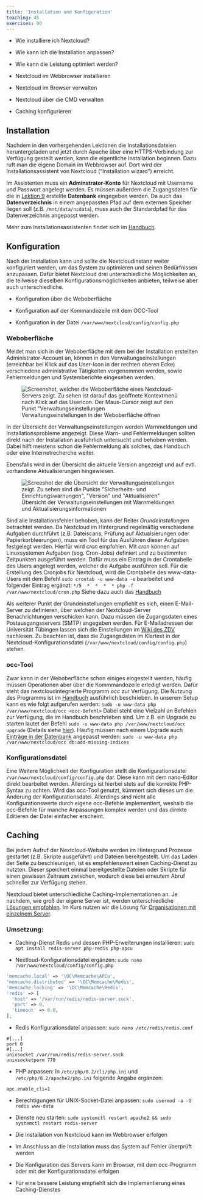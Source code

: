 ```yaml
---
title: 'Installation und Konfiguration'
teaching: 45
exercises: 90
---
```


:::::::::::::::::::::::::::::::::::::: questions 

- Wie installiere ich Nextcloud?

- Wie kann ich die Installation anpassen?

- Wie kann die Leistung optimiert werden?

::::::::::::::::::::::::::::::::::::::::::::::::

::::::::::::::::::::::::::::::::::::: objectives

- Nextcloud im Webbrowser installieren

- Nextcloud im Browser verwalten

- Nextcloud über die CMD verwalten

- Caching konfigurieren

::::::::::::::::::::::::::::::::::::::::::::::::

## Installation

Nachdem in den vorhergehenden Lektionen die Installationsdateien heruntergeladen und jetzt durch Apache über eine HTTPS-Verbindung zur Verfügung gestellt werden, kann die eigentliche Installation beginnen. Dazu ruft man die eigene Domain im Webbrowser auf. Dort wird der Installationsassistent von Nextcloud ("Installation wizard") erreicht.

Im Assistenten muss ein **Adminstrator-Konto** für Nextcloud mit Username und Passwort angelegt werden. Es müssen außerdem die Zugangsdaten für die in [Lektion 9](09-installationsvorbereitung-3.Rmd) erstellte **Datenbank** eingegeben werden. Da auch das **Datenverzeichnis** in einem angepassten Pfad auf dem externen Speicher liegen soll (z.B. `/mnt/data/ncdata`), muss auch der Standardpfad für das Datenverzeichnis angepasst werden.

Mehr zum Installationsassistenten findet sich im [Handbuch](https://docs.nextcloud.com/server/stable/admin_manual/installation/installation_wizard.html).

## Konfiguration

Nach der Installation kann und sollte die Nextcloudinstanz weiter konfiguriert werden, um das System zu optimieren und seinen Bedürfnissen anzupassen. Dafür bietet Nextcloud drei unterschiedliche Möglichkeiten an, die teilweise dieselben Konfigurationsmöglichkeiten anbieten, teilweise aber auch unterschiedliche.

- Konfiguration über die Weboberfläche

- Konfiguration auf der Kommandozeile mit dem OCC-Tool

- Konfiguration in der Datei `/var/www/nextcloud/config/config.php`

### Weboberfläche

Meldet man sich in der Weboberfläche mit dem bei der Installation erstellten Administrator-Account an, können in den Verwaltungseinstellungen (erreichbar bei Klick auf das User-Icon in der rechten oberen Ecke) verschiedene administrative Tätigkeiten vorgenommen werden, sowie Fehlermeldungen und Systemberichte eingesehen werden.

![Verwaltungseinstellungen in der Weboberfläche öffnen](fig/11_Konfiguration_web.png){alt='Screenshot, welcher die Weboberfläche eines Nextcloud-Servers zeigt. Zu sehen ist darauf das geöffnete Kontextmenü nach Klick auf das Usericon. Der Maus-Cursor zeigt auf den Punkt "Verwaltungseinstellungen'}

In der Übersicht der Verwaltungseinstellungen werden Warnmeldungen und Installationsprobleme angezeigt. Diese Warn- und Fehlermeldungen sollten direkt nach der Installation ausführlich untersucht und behoben werden. Dabei hilft meistens schon die Fehlermeldung als solches, das Handbuch oder eine Internetrecherche weiter. 

Ebensfalls wird in der Übersicht die aktuelle Version angezeigt und auf evtl. vorhandene Aktualisierungen hingewiesen.

![Übersicht der Verwaltungseinstellungen mit Warnmeldungen und Aktualisierungsinformationen](fig/11_Konfguration_Übersicht.png){alt='Screeshot der die Übersicht der Verwaltungseinstellungen zeigt. Zu sehen sind die Punkte "Sicherheits- und Einrichtungswarnungen", "Version" und "Aktualisieren"'}

Sind alle Installationsfehler behoben, kann der Reiter *Grundeinstellungen* betrachtet werden. Da Nextcloud im Hintergrund regelmäßig verschiedene Aufgaben durchführt (z.B. Dateiscans, Prüfung auf Aktualsierungen oder Papierkorbleerungen), muss ein Tool für das Ausführen dieser Aufgaben festgelegt werden. Hierfür wird *cron* empfohlen. Mit *cron* können auf Linuxsystemen Aufgaben (sog. Cron-Jobs) definiert und zu bestimmten Zeitpunkten ausgeführt werden. Dafür muss ein Eintrag in der Crontabelle des Users angelegt werden, welcher die Aufgabe ausführen soll. Für die Erstellung des Cronjobs für Nextcloud, wird die Crontabelle des www-data-Users mit dem Befehl `sudo crontab -u www-data -e` bearbeitet und folgender Eintrag ergänzt: `*/5  *  *  *  * php -f /var/www/nextcloud/cron.php` Siehe dazu auch das [Handbuch](https://docs.nextcloud.com/server/latest/admin_manual/configuration_server/background_jobs_configuration.html#cron)

Als weiterer Punkt der Grundeinstellungen empfiehlt es sich, einen E-Mail-Server zu definieren, über welchen der Nextcloud-Server Benachrichtungen verschicken kann. Dazu müssen die Zugangsdaten eines Postausgangsservers (SMTP) angegeben werden. Für E-Mailadressen der Universität Tübingen lassen sich die Einstellungen im [Wiki des ZDV](https://faq.zdv.uni-tuebingen.de/otrs/public.pl?Action=PublicFAQZoom;ItemID=29) nachlesen. Zu beachten ist, dass die Zugangsdaten im Klartext in der Nextcloud-Konfigurationsdatei (`/var/www/nextcloud/config/config.php`) stehen.

### occ-Tool

Zwar kann in der Weboberfläche schon einiges eingestellt werden, häufig müssen Operationen aber über die Kommmandozeile erledigt werden. Dafür steht das nextcloudintegrierte Programm *occ* zur Verfügung. Die Nutzung des Programms ist im [Handbuch](https://docs.nextcloud.com/server/latest/admin_manual/configuration_server/occ_command.html) ausführlich beschrieben. In unserem Setup kann es wie folgt aufgerufen werden: `sudo -u www-data php /var/www/nextcloud/occ <occ-Befehl>` Dabei steht eine Vielzahl an Befehlen zur Verfügung, die im Handbuch beschrieben sind. Um z.B. ein Upgrade zu starten lautet der Befehl `sudo -u www-data php /var/www/nextcloud/occ upgrade` (Details siehe [hier](https://docs.nextcloud.com/server/latest/admin_manual/configuration_server/occ_command.html#command-line-upgrade-label)). Häufig müssen nach einem Upgrade auch [Einträge in der Datenbank](https://docs.nextcloud.com/server/latest/admin_manual/configuration_server/occ_command.html#database-add-indices-label) angepasst werden: `sudo -u www-data php /var/www/nextcloud/occ db:add-missing-indices`

### Konfigurationsdatei

Eine Weitere Möglichkeit der Konfiguration stellt die Konfigurationsdatei `/var/www/nextcloud/config/config.php` dar. Diese kann mit dem nano-Editor direkt bearbeitet werden. Allerdings ist hierbei stets auf die korrekte PHP-Syntax zu achten. Wird das occ-Tool genutzt, kümmert sich dieses um die Änderung der Konfigurationsdatei. Allerdings sind nicht alle Konfigurationswerte durch eigene occ-Befehle implementiert, weshalb die occ-Befehle für manche Anpassungen komplex werden und das direkte Editieren der Datei einfacher erscheint.

## Caching

Bei jedem Aufruf der Nextcloud-Website werden im Hintergrund Prozesse gestartet (z.B. Skripte ausgeführt) und Dateien bereitgestellt. Um das Laden der Seite zu beschleunigen, ist es empfehlenswert einen Caching-Dienst zu nutzten. Dieser speichert einmal bereitgestellte Dateien oder Skripte für einen gewissen Zeitraum zwischen, wodurch diese bei erneutem Abruf schneller zur Verfügung stehen.

Nextcloud bietet unterschiedliche Caching-Implementationen an. Je nachdem, wie groß der eigene Server ist, werden unterschiedliche [Lösungen empfohlen](https://docs.nextcloud.com/server/latest/admin_manual/configuration_server/caching_configuration.html). Im Kurs nutzen wir die Lösung für [Organisationen mit einzelnem Server](https://docs.nextcloud.com/server/latest/admin_manual/configuration_server/caching_configuration.html#organizations-with-single-server).

### Umsetzung: 

- Caching-Dienst Redis und dessen PHP-Erweiterungen installieren: `sudo apt install redis-server php-redis php-apcu`

- Nextloud-Konfigurationsdatei ergänzen: `sudo nano /var/www/nextcloud/config/config.php`

```php
'memcache.local' => '\OC\Memcache\APCu',
'memcache.distributed' => '\OC\Memcache\Redis',
'memcache.locking' => '\OC\Memcache\Redis',
'redis' => [
  'host' => '/var/run/redis/redis-server.sock',
  'port' => 0,
  'timeout' => 0.0,
],
```

- Redis Konfigurationsdatei anpassen: `sudo nano /etc/redis/redis.conf`

```
#[...]
port 0
#[...]
unixsocket /var/run/redis/redis-server.sock
unixsocketperm 770
```

- PHP anpassen: In `/etc/php/8.2/cli/php.ini` und `/etc/php/8.2/apache2/php.ini` folgende Angabe ergänzen:

```
apc.enable_cli=1
```

- Berechtigungen für UNIX-Socket-Datei anpassen: `sudo usermod -a -G redis www-data`

- Dienste neu starten: `sudo systemctl restart apache2 && sudo systemctl restart redis-server`

::::::::::::::::::::::::::::::::::::: keypoints 

- Die Installation von Nextcloud kann im Webbrowser erfolgen

- Im Anschluss an die Installation muss das System auf Fehler überprüft werden

- Die Konfiguration des Servers kann im Browser, mit dem occ-Programm oder mit der Konfigurationsdatei erfolgen

- Für eine bessere Leistung empfiehlt sich die Implementierung eines Caching-Dienstes

::::::::::::::::::::::::::::::::::::::::::::::::

